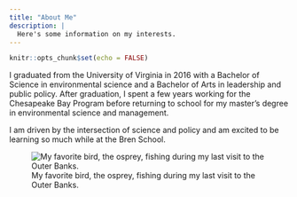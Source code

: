 ```yaml
---
title: "About Me"
description: |
  Here's some information on my interests.
---
```


```r
knitr::opts_chunk$set(echo = FALSE)
```

I graduated from the University of Virginia in 2016 with a Bachelor of Science in environmental science and a Bachelor of Arts in leadership and public policy. After graduation, I spent a few years working for the Chesapeake Bay Program before returning to school for my master's degree in environmental science and management. 

I am driven by the intersection of science and policy and am excited to be learning so much while at the Bren School.

![My favorite bird, the osprey, fishing during my last visit to the Outer Banks.](osprey_08.20_outerbanks.JPG)
